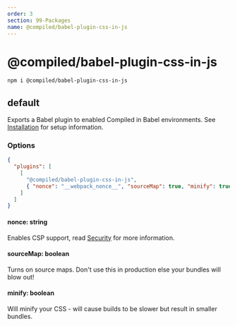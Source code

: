 ```yaml
---
order: 3
section: 99-Packages
name: @compiled/babel-plugin-css-in-js
---
```


# @compiled/babel-plugin-css-in-js

```bash
npm i @compiled/babel-plugin-css-in-js
```

## default

Exports a Babel plugin to enabled Compiled in Babel environments.
See [Installation](/installation) for setup information.

### Options

```json
{
  "plugins": [
    [
      "@compiled/babel-plugin-css-in-js",
      { "nonce": "__webpack_nonce__", "sourceMap": true, "minify": true }
    ]
  ]
}
```

#### nonce: string

Enables CSP support,
read [Security](/security) for more information.

#### sourceMap: boolean

Turns on source maps.
Don't use this in production else your bundles will blow out!

#### minify: boolean

Will minify your CSS - will cause builds to be slower but result in smaller bundles.
